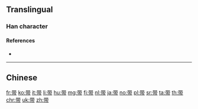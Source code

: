 {{character info/new}}
{{also|帶}}
==Translingual==
{{stroke order|stroke=9}}
{{Han simplified forms|帶|帯|带}}

===Han character===
{{Han char|rn=50|rad=巾|as=06|sn=9|four=|canj=TJBLB|ids=⿳卅冖巾}}

====References====
* {{Han ref|kx=0331.191|hdz=10736.090|uh=5E26|ud=24102}}

----

==Chinese==
{{zh-see|帶}}

[[fr:带]]
[[ko:带]]
[[it:带]]
[[li:带]]
[[hu:带]]
[[mg:带]]
[[fj:带]]
[[nl:带]]
[[ja:带]]
[[no:带]]
[[pl:带]]
[[sr:带]]
[[ta:带]]
[[th:带]]
[[chr:带]]
[[uk:带]]
[[zh:带]]